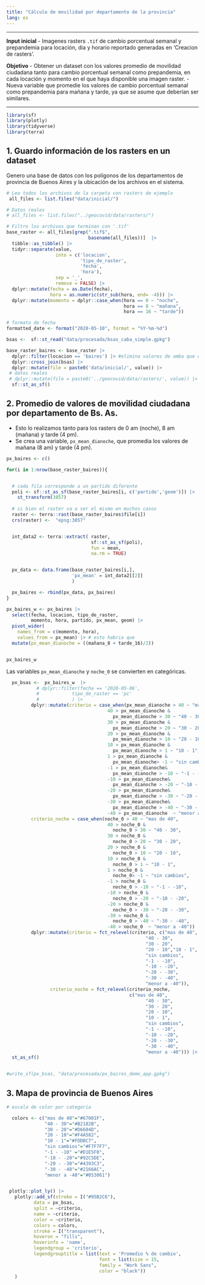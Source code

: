 ```yaml
---
title: "Cálculo de movilidad por departamento de la provincia"
lang: es
---
```


---

**Input inicial**
- Imagenes rasters `.tif` de cambio porcentual semanal y prepandemia para
locación, dia y horario reportado generadas en 'Creacion de rasters'.

**Objetivo**
- Obtener un dataset con los valores promedio de movilidad ciudadana tanto para 
cambio porcentual semanal como prepandemia, en cada locación y momento en el
que haya disponible una imagen raster.
- Nueva variable que promedie los valores de cambio porcentual semanal como 
prepandemia para mañana y tarde, ya que se asume que deberían ser similares.

---




```r
library(sf)
library(plotly)
library(tidyverse)
library(terra)
```

## 1. Guardo información de los rasters en un dataset 

Genero una base de datos con los polígonos de los departamentos de provincia
de Buenos Aires y la ubicación de los archivos en el sistema.

```r

# Leo todos los archivos de la carpeta con rasters de ejemplo
 all_files <- list.files("data/inicial/")

# Datos reales
# all_files <- list.files("../geocovid/data/rasters/")

# Filtro los archivos que terminan con '.tif'
base_raster <- all_files[grep(".tif$",
                              basename(all_files))]  |>
  tibble::as_tibble() |>
  tidyr::separate(value,
                  into = c('locacion',
                           'tipo_de_raster',
                           'fecha',
                           'hora'),
                  sep = '_',
                  remove = FALSE) |>
  dplyr::mutate(fecha = as.Date(fecha),
                hora = as.numeric(str_sub(hora, end= -4))) |>
  dplyr::mutate(momento = dplyr::case_when(hora == 0 ~ "noche",
                                           hora == 8 ~ "mañana",
                                           hora == 16 ~ "tarde"))

# formato de fecha
formatted_date <- format("2020-05-10", format = "%Y-%m-%d")

bsas <-  sf::st_read("data/procesada/bsas_caba_simple.gpkg")

base_raster_baires <- base_raster |>
  dplyr::filter(locacion == 'baires') |> #elimina valores de amba que coinciden
  dplyr::cross_join(bsas) |>
  dplyr::mutate(file = paste0('data/inicial/', value)) |>
 # datos reales
 # dplyr::mutate(file = paste0('../geocovid/data/rasters/', value)) |>
  sf::st_as_sf()

```


## 2. Promedio de valores de movilidad ciudadana por departamento de Bs. As.
- Esto lo realizamos tanto para los rasters de 0 am (noche), 8 am (mañana) y
tarde (4 pm).
- Se crea una variable, `px_mean_dianoche`, que promedia los valores de
mañana (8 am) y tarde (4 pm).

```r

px_baires <- c()

for(i in 1:nrow(base_raster_baires)){


  # cada fila corresponde a un partido diferente
  poli <- sf::st_as_sf(base_raster_baires[i, c('partido','geom')]) |>
    st_transform(3857)
  
  # si bien el raster va a ser el mismo en muchos casos
  raster <- terra::rast(base_raster_baires$file[i])
  crs(raster) <-  "epsg:3857"


  int_data2 <- terra::extract( raster,
                               sf::st_as_sf(poli),
                               fun = mean,
                               na.rm = TRUE)


  px_data <- data.frame(base_raster_baires[i,],
                        'px_mean' = int_data2[[2]] 
                        )

  px_baires <- rbind(px_data, px_baires)
}

px_baires_w <- px_baires |>
  select(fecha, locacion, tipo_de_raster, 
         momento, hora, partido, px_mean, geom) |>
  pivot_wider(
    names_from = c(momento, hora),
    values_from = px_mean) |> # esto habria que
  mutate(px_mean_dianoche = ((mañana_8 + tarde_16)/2))


px_baires_w 

```

Las variables `px_mean_dianoche` y `noche_0` se convierten en categóricas.

```r
  px_bsas <-  px_baires_w  |>
           # dplyr::filter(fecha == '2020-05-06',
           #            tipo_de_raster == 'pc'
           #            ) |>
         dplyr::mutate(criterio = case_when(px_mean_dianoche > 40 ~ "mas de 40",
                                     40 > px_mean_dianoche &
                                       px_mean_dianoche > 30 ~ "40 - 30",
                                     30 > px_mean_dianoche &
                                       px_mean_dianoche > 20 ~ "30 - 20",
                                     20 > px_mean_dianoche &
                                       px_mean_dianoche > 10 ~ "20 - 10",
                                     10 > px_mean_dianoche & 
                                       px_mean_dianoche > 1 ~ "10 - 1",
                                     1 > px_mean_dianoche &
                                       px_mean_dianoche> -1 ~ "sin cambios",
                                     -1 > px_mean_dianoche& 
                                       px_mean_dianoche > -10 ~ "-1 - -10",
                                     -10 > px_mean_dianoche& 
                                       px_mean_dianoche > -20 ~ "-10 - -20",
                                     -20 > px_mean_dianoche& 
                                       px_mean_dianoche > -30 ~ "-20 - -30",
                                     -30 > px_mean_dianoche& 
                                       px_mean_dianoche > -40 ~ "-30 - -40",
                                     -40 > px_mean_dianoche  ~ "menor a -40"),
         criterio_noche = case_when(noche_0 > 40 ~ "mas de 40",
                                     40 > noche_0 &
                                       noche_0 > 30 ~ "40 - 30",
                                     30 > noche_0 &
                                       noche_0 > 20 ~ "30 - 20",
                                     20 > noche_0 &
                                       noche_0 > 10 ~ "20 - 10",
                                     10 > noche_0 &
                                       noche_0 > 1 ~ "10 - 1",
                                     1 > noche_0 &
                                       noche_0> -1 ~ "sin cambios",
                                     -1 > noche_0 &
                                       noche_0 > -10 ~ "-1 - -10",
                                     -10 > noche_0 &
                                       noche_0 > -20 ~ "-10 - -20",
                                     -20 > noche_0 &
                                       noche_0 > -30 ~ "-20 - -30",
                                     -30 > noche_0 &
                                       noche_0 > -40 ~ "-30 - -40",
                                     -40 > noche_0  ~ "menor a -40")) |>
         dplyr::mutate(criterio = fct_relevel(criterio, c("mas de 40", 
                                                   "40 - 30",
                                                   "30 - 20",
                                                   "20 - 10","10 - 1",
                                                   "sin cambios",
                                                   "-1 - -10", 
                                                   "-10 - -20",
                                                   "-20 - -30", 
                                                   "-30 - -40",
                                                   "menor a -40")),
                criterio_noche = fct_relevel(criterio_noche, 
                                             c("mas de 40", 
                                                   "40 - 30",
                                                   "30 - 20",
                                                   "20 - 10",
                                                   "10 - 1",
                                                   "sin cambios",
                                                   "-1 - -10", 
                                                   "-10 - -20",
                                                   "-20 - -30", 
                                                   "-30 - -40",
                                                   "menor a -40"))) |>
  st_as_sf()


#write_sf(px_bsas, "data/procesada/px_baires_demo_app.gpkg")

```

## 3. Mapa de provincia de Buenos Aires


```r


# escala de color por categoria

  colors <- c("mas de 40"="#67001F",
              "40 - 30"="#B2182B",
              "30 - 20"="#D6604D",
              "20 - 10"="#F4A582",
              "10 - 1"="#FDDBC7",
              "sin cambios"="#F7F7F7",
              "-1 - -10" ="#D1E5F0",
              "-10 - -20"="#92C5DE",
              "-20 - -30"="#4393C3",
              "-30 - -40"="#2166AC",
              "menor a -40"="#053061")


 plotly::plot_ly() |>
   plotly::add_sf(stroke = I("#95B2C6"),
          data = px_bsas,
          split = ~criterio,
          name = ~criterio,
          color = ~criterio,
          colors = colors,
          stroke = I("transparent"),
          hoveron = "fills",
          hoverinfo = 'name',
          legendgroup = 'criterio',
          legendgrouptitle = list(text = 'Promedio % de cambio',
                                  font = list(size = 15,
                                  family = "Work Sans",
                                  color = "black"))
   ) 
 
```

